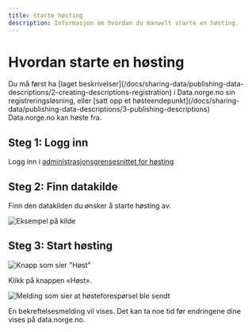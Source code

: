 ```yaml
---
title: Starte høsting
description: Informasjon om hvordan du manuelt starte en høsting.
---
```


# Hvordan starte en høsting

<Alert size='sm'>
    Du må først ha [laget
    beskrivelser](/docs/sharing-data/publishing-data-descriptions/2-creating-descriptions-registration) i Data.norge.no
    sin registreringsløsning, eller [satt opp et
    høsteendepunkt](/docs/sharing-data/publishing-data-descriptions/3-publishing-descriptions) Data.norge.no kan høste
    fra.
</Alert>

## Steg 1: Logg inn

Logg inn i [administrasjonsgrensesnittet for høsting](https://admin.fellesdatakatalog.digdir.no/data-sources)

## Steg 2: Finn datakilde

Finn den datakilden du ønsker å starte høsting av.

![Eksempel på kilde](https://cms.fellesdatakatalog.digdir.no/uploads/data_source_entry_d25303217f.png)

## Steg 3: Start høsting

![Knapp som sier "Høst"](https://cms.fellesdatakatalog.digdir.no/uploads/harvesting_harvest_button_d1e18ff981.png)

Klikk på knappen «Høst».

![Melding som sier at høsteforespørsel ble sendt](https://cms.fellesdatakatalog.digdir.no/uploads/harvesting_harvest_request_sent_8f75b28d4a.png)

En bekreftelsesmelding vil vises. Det kan ta noe tid før endringene dine vises på data.norge.no.
